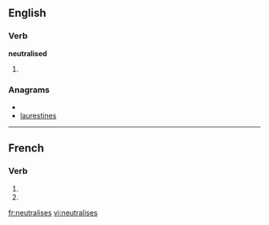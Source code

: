 {{also|neutralisés}}
==English==

===Verb===
'''neutralised'''

# {{third-person singular of|[[neutralise]]}}

===Anagrams===
* {{alphagram|aeeilnrsstu}}
* [[laurestines#English|laurestines]]

----

==French==

===Verb===
{{fr-verb-form}}

# {{conjugation of|neutraliser||2|s|pres|ind|lang=fr}}
# {{conjugation of|neutraliser||2|s|pres|sub|lang=fr}}


[[fr:neutralises]]
[[vi:neutralises]]